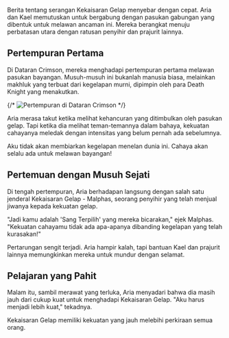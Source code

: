 Berita tentang serangan Kekaisaran Gelap menyebar dengan cepat. Aria dan Kael memutuskan untuk bergabung dengan pasukan gabungan yang dibentuk untuk melawan ancaman ini. Mereka berangkat menuju perbatasan utara dengan ratusan penyihir dan prajurit lainnya.

## Pertempuran Pertama

Di Dataran Crimson, mereka menghadapi pertempuran pertama melawan pasukan bayangan. Musuh-musuh ini bukanlah manusia biasa, melainkan makhluk yang terbuat dari kegelapan murni, dipimpin oleh para Death Knight yang menakutkan.

{/* <Image 
  src="/images/chapter-4-battle.webp" 
  alt="Pertempuran di Dataran Crimson" 
  caption="Perang antara cahaya dan kegelapan dimulai"
/> */}

Aria merasa takut ketika melihat kehancuran yang ditimbulkan oleh pasukan gelap. Tapi ketika dia melihat teman-temannya dalam bahaya, kekuatan cahayanya meledak dengan intensitas yang belum pernah ada sebelumnya.

<Quote author="Aria">
Aku tidak akan membiarkan kegelapan menelan dunia ini. Cahaya akan selalu ada untuk melawan bayangan!
</Quote>

## Pertemuan dengan Musuh Sejati

Di tengah pertempuran, Aria berhadapan langsung dengan salah satu jenderal Kekaisaran Gelap - Malphas, seorang penyihir yang telah menjual jiwanya kepada kekuatan gelap.

"Jadi kamu adalah 'Sang Terpilih' yang mereka bicarakan," ejek Malphas. "Kekuatan cahayamu tidak ada apa-apanya dibanding kegelapan yang telah kurasakan!"

Pertarungan sengit terjadi. Aria hampir kalah, tapi bantuan Kael dan prajurit lainnya memungkinkan mereka untuk mundur dengan selamat.

## Pelajaran yang Pahit

Malam itu, sambil merawat yang terluka, Aria menyadari bahwa dia masih jauh dari cukup kuat untuk menghadapi Kekaisaran Gelap. "Aku harus menjadi lebih kuat," tekadnya.

<Warning>
Kekaisaran Gelap memiliki kekuatan yang jauh melebihi perkiraan semua orang.
</Warning>